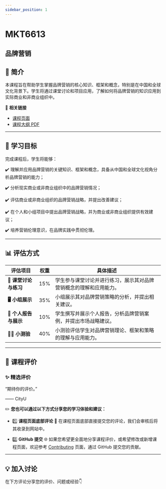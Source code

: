 ```yaml
---
sidebar_position: 1
---
```


# MKT6613
## 品牌营销

## **📘 简介**
本课程旨在帮助学生掌握品牌营销的核心知识、框架和概念，特别是在中国和全球文化背景下。学生将通过课堂讨论和项目应用，了解如何将品牌营销的知识应用到实际商业和非商业组织中。

🔗 **相关链接**
- [课程页面](https://www.cityu.edu.hk/catalogue/pg/202425/course/MKT6613.htm)
- [课程大纲 PDF](https://www.cityu.edu.hk/catalogue/pg/202425/course/MKT6613.pdf)

---

## **🎯 学习目标**

完成课程后，学生将能够：

✔️ 理解并应用品牌营销的关键知识、框架和概念，具备从中国和全球文化视角分析品牌营销的能力；

✔️ 分析现实商业或非商业组织中的品牌营销情况；

✔️ 评估商业或非商业组织的品牌营销战略，并提出改善建议；

✔️ 在个人和小组项目中提出品牌营销战略，并为商业或非商业组织提供有效建议；

✔️ 培养营销伦理意识，在品牌实践中贯彻伦理。

---

## **📊 评估方式**

| **评估项目**          | **权重** | **具体描述**                                                                                       |
|----------------------|---------|---------------------------------------------------------------------------------------------------|
| **📝 课堂讨论与练习**   | 15%     | 学生参与课堂讨论并进行练习，展示其对品牌营销概念的理解和应用能力。                               |
| **🖥️ 小组展示**        | 35%     | 小组展示其对品牌营销策略的分析，并提出相关建议。                                                   |
| **📄 个人报告与展示**   | 10%     | 学生撰写并展示个人报告，分析品牌营销案例，并提出市场战略建议。                                     |
| **🧑‍💻 小测验**         | 40%     | 小测验评估学生对品牌营销理论、框架和策略的理解与应用能力。                                           |

---

## **💬 课程评价**

### ✨ **精选评价**
<div className={commentStyles.commentBox}>
    <p className={commentStyles.commentText}>
        “期待你的评价。”
    </p>
    <p className={commentStyles.commentAuthor}>—— CityU</p>
</div>

✏️ **您也可以通过以下方式分享您的学习体验和建议：**

- 1️⃣ **课程页面底部评论**
💬 在课程页面底部直接提交您的评论，我们会审核后将其收录到网站中。

- 2️⃣ **GitHub 提交**
🌐 如果您希望更全面地分享课程评价，或希望修改或新增课程页面，欢迎参考 [Contributing](https://penjc.github.io/cityU-navigator/contributing) 页面，通过 GitHub 提交您的贡献。

---

## **💡 加入讨论**

在下方评论分享您的评价、问题或经验👇
<Utterances />